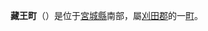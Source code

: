 {{日本町村|
自治體名=藏王|
町村=町|
圖像=[[File:Kattamine_jinja_satomiya_Gate.JPG|240px]]|
圖像說明=[[刈田嶺神社|刈田嶺神社]]里宮|
町村章=|
日文原名=蔵王町|
平假名=ざおうまち|
羅馬字拼音=Zaō-machi|
都道府縣=宮城縣|
支廳=|
郡=刈田郡|
編號=04301-0|
面積=152.85|
邊界未定=|
人口=13,122|
統計時間= |
自治體=[[白石市|白石市]]、[[七宿町|七宿町]]、[[大河原町|大河原町]]、[[村田町|村田町]]、[[川崎町_(宮城縣)|川崎町]]<br/>'''[[山形縣|山形縣]]：'''[[上山市|上山市]]|
樹=[[五葉松|五葉松]]|
花=[[桃花|桃花]]|
鳥=|
其他象徵物=|
其他象徵=|
郵遞區號=989-0892|
所在地=刈田郡藏王町大字円田字西浦北10番地|
電話號碼=224-33-2211|
外部連結=http://www.town.zao.miyagi.jp/|
經度=|
緯度=|
地圖=|
註記=
}}
'''藏王町'''（{{jpn|j=蔵王町|hg=ざおうまち|rm=Zaō machi|f=y}}）是位于[[宮城縣|宮城縣]]南部，屬[[刈田郡|刈田郡]]的一[[町|町]]。

{{宮城縣}}{{Authority control}}
